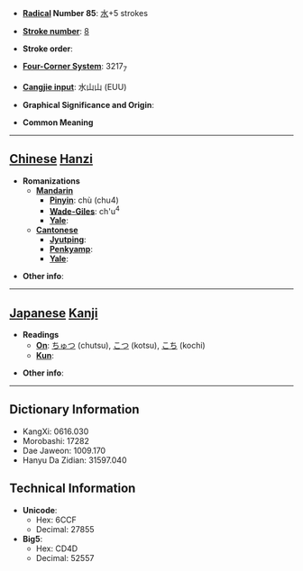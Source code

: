 * '''[[Wiktionary:Chinese radical index| Radical]] Number 85''': [[Wiktionary:Chinese radical index 水|水]]+5 strokes

* '''[[Wiktionary:Chinese total strokes index|Stroke number]]''': [[Wiktionary:Chinese total strokes index 8|8]]

* '''Stroke order''': 

* '''[[Wiktionary:Chinese four corner index|Four-Corner System]]''': 3217<sub>7</sub>

* '''[[Wiktionary:Chinese Cangjie index|Cangjie input]]''': 水山山 (EUU)

* '''Graphical Significance and Origin''': 

* '''Common Meaning'''

----

== [[Chinese]] [[Hanzi]] ==

* '''Romanizations'''
** '''[[Mandarin]]'''
*** '''[[Pinyin]]''': chù (chu4)
*** '''[[Wade-Giles]]''': ch'u<sup>4</sup>
*** '''[[Yale]]''': 
** '''[[Cantonese]]'''
*** '''[[Jyutping]]''':
*** '''[[Penkyamp]]''': 
*** '''[[Yale]]''': 

* '''Other info''': 

----

== [[Japanese]] [[Kanji]] ==

* '''Readings'''
** '''[[On]]''': [[ちゅつ]] (chutsu), [[こつ]] (kotsu), [[こち]] (kochi)
** '''[[Kun]]''': 

* '''Other info''':  

----

== Dictionary Information ==

* KangXi: 0616.030
* Morobashi: 17282
* Dae Jaweon: 1009.170
* Hanyu Da Zidian: 31597.040

== Technical Information ==

* '''Unicode''':
** Hex: 6CCF
** Decimal: 27855
* '''Big5''':
** Hex: CD4D
** Decimal: 52557